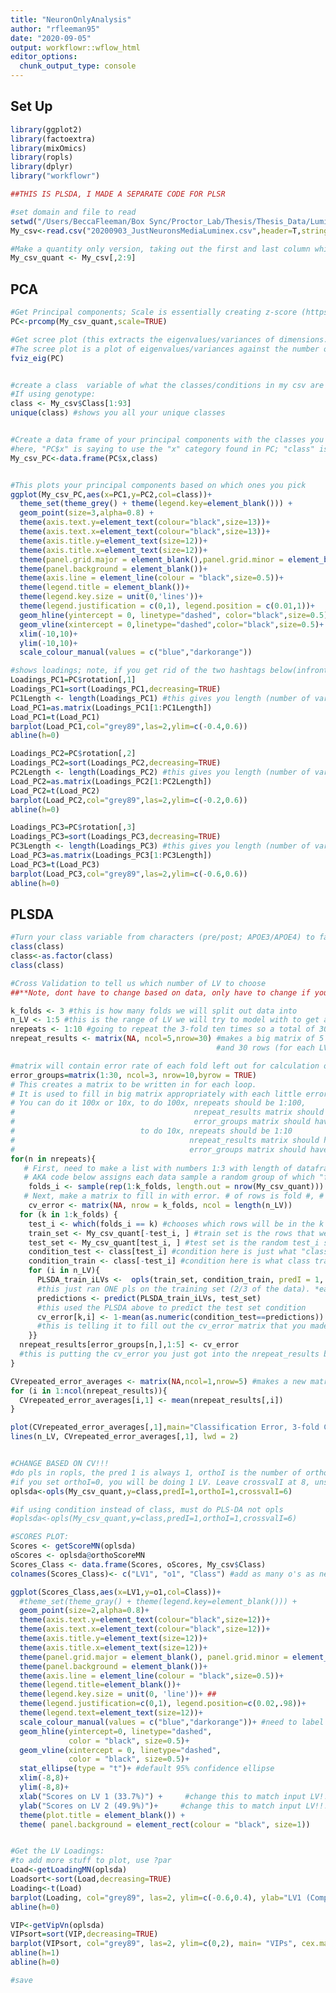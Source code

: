 ```yaml
---
title: "NeuronOnlyAnalysis"
author: "rfleeman95"
date: "2020-09-05"
output: workflowr::wflow_html
editor_options:
  chunk_output_type: console
---
```


## Set Up

```r
library(ggplot2)
library(factoextra)
library(mixOmics)
library(ropls)
library(dplyr)
library("workflowr")

##THIS IS PLSDA, I MADE A SEPARATE CODE FOR PLSR

#set domain and file to read
setwd("/Users/BeccaFleeman/Box Sync/Proctor_Lab/Thesis/Thesis_Data/Luminex/20200903_RMF_ApoeAstroAndNeuroMedia")
My_csv<-read.csv("20200903_JustNeuronsMediaLuminex.csv",header=T,stringsAsFactors = F)

#Make a quantity only version, taking out the first and last column which are characters (patient and class)
My_csv_quant <- My_csv[,2:9]
```

## PCA

```r
#Get Principal components; Scale is essentially creating z-score (https://www.r-bloggers.com/r-tutorial-series-centering-variables-and-generating-z-scores-with-the-scale-function/)
PC<-prcomp(My_csv_quant,scale=TRUE)

#Get scree plot (this extracts the eigenvalues/variances of dimensions. Eigenvalues correspond to the amount of the variation explained by each PC.)
#The scree plot is a plot of eigenvalues/variances against the number of dimensions
fviz_eig(PC)


#create a class  variable of what the classes/conditions in my csv are
#If using genotype:
class <- My_csv$Class[1:93]
unique(class) #shows you all your unique classes


#Create a data frame of your principal components with the classes you set
#here, "PC$x" is saying to use the "x" category found in PC; "class" is saying to correspond the class we set in the beginning with the PCs
My_csv_PC<-data.frame(PC$x,class)


#This plots your principal components based on which ones you pick
ggplot(My_csv_PC,aes(x=PC1,y=PC2,col=class))+
  theme_set(theme_grey() + theme(legend.key=element_blank())) +
  geom_point(size=3,alpha=0.8) +
  theme(axis.text.y=element_text(colour="black",size=13))+
  theme(axis.text.x=element_text(colour="black",size=13))+
  theme(axis.title.y=element_text(size=12))+
  theme(axis.title.x=element_text(size=12))+
  theme(panel.grid.major = element_blank(),panel.grid.minor = element_blank())+
  theme(panel.background = element_blank())+
  theme(axis.line = element_line(colour = "black",size=0.5))+    
  theme(legend.title = element_blank())+
  theme(legend.key.size = unit(0,'lines'))+
  theme(legend.justification = c(0,1), legend.position = c(0.01,1))+
  geom_hline(yintercept = 0, linetype="dashed", color="black",size=0.5)+
  geom_vline(xintercept = 0,linetype="dashed",color="black",size=0.5)+
  xlim(-10,10)+
  ylim(-10,10)+
  scale_colour_manual(values = c("blue","darkorange"))

#shows loadings; note, if you get rid of the two hashtags below(infront of loading...TRUE and length...PC1), it will sort by #
Loadings_PC1=PC$rotation[,1]
Loadings_PC1=sort(Loadings_PC1,decreasing=TRUE)
PC1Length <- length(Loadings_PC1) #this gives you length (number of variables)
Load_PC1=as.matrix(Loadings_PC1[1:PC1Length])
Load_PC1=t(Load_PC1)
barplot(Load_PC1,col="grey89",las=2,ylim=c(-0.4,0.6))
abline(h=0)

Loadings_PC2=PC$rotation[,2]
Loadings_PC2=sort(Loadings_PC2,decreasing=TRUE)
PC2Length <- length(Loadings_PC2) #this gives you length (number of variables)
Load_PC2=as.matrix(Loadings_PC2[1:PC2Length])
Load_PC2=t(Load_PC2)
barplot(Load_PC2,col="grey89",las=2,ylim=c(-0.2,0.6))
abline(h=0)

Loadings_PC3=PC$rotation[,3]
Loadings_PC3=sort(Loadings_PC3,decreasing=TRUE)
PC3Length <- length(Loadings_PC3) #this gives you length (number of variables)
Load_PC3=as.matrix(Loadings_PC3[1:PC3Length])
Load_PC3=t(Load_PC3)
barplot(Load_PC3,col="grey89",las=2,ylim=c(-0.6,0.6))
abline(h=0)
```

## PLSDA

```r
#Turn your class variable from characters (pre/post; APOE3/APOE4) to factors (1/2)
class(class)
class<-as.factor(class)
class(class)

#Cross Validation to tell us which number of LV to choose
##**Note, dont have to change based on data, only have to change if you want diff cv parameters

k_folds <- 3 #this is how many folds we will split out data into
n_LV <- 1:5 #this is the range of LV we will try to model with to get an error for
nrepeats <- 1:10 #going to repeat the 3-fold ten times so a total of 30 test sets are taken
nrepeat_results <- matrix(NA, ncol=5,nrow=30) #makes a big matrix of 5 column (one for each # of LV model),
                                              #and 30 rows (for each LV model). 30 = (10 nrepeats) * (3 k_folds)

#matrix will contain error rate of each fold left out for calculation of a Standard Error
error_groups=matrix(1:30, ncol=3, nrow=10,byrow = TRUE) 
# This creates a matrix to be written in for each loop. 
# It is used to fill in big matrix appropriately with each little error matrices of the inner loop
# You can do it 100x or 10x, to do 100x, nrepeats should be 1:100, 
#                                        nrepeat_results matrix should have 5col and 300 row
#                                        error_groups matrix should have 1:300 (3 columns and 100 rows)
#                            to do 10x, nrepeats should be 1:10
#                                       nrepeat_results matrix should have 5col and 30 row
#                                       error_groups matrix should have 1:30 (3 columns and 10 rows)
for(n in nrepeats){
   # First, need to make a list with numbers 1:3 with length of dataframe. 
   # AKA code below assigns each data sample a random group of which "fold" to be in
    folds_i <- sample(rep(1:k_folds, length.out = nrow(My_csv_quant)))
   # Next, make a matrix to fill in with error. # of rows is fold #, # of columns are range of LVs tested
    cv_error <- matrix(NA, nrow = k_folds, ncol = length(n_LV))
  for (k in 1:k_folds) {
    test_i <- which(folds_i == k) #chooses which rows will be in the k fold are we doing (will be an int list of 1/3 of the data)
    train_set <- My_csv_quant[-test_i, ] #train set is the rows that were not used for test_i (will be an int list of other 2/3 of the data)
    test_set <- My_csv_quant[test_i, ] #test set is the random test_i samples chosen but linked with My_csv_quant
    condition_test <- class[test_i] #condition here is just what "class" test data was in
    condition_train <- class[-test_i] #condition here is what class training data was in
    for (i in n_LV){
      PLSDA_train_iLVs <-  opls(train_set, condition_train, predI = 1, orthoI = (i-1), fig.pdfC=NULL, info.txtC=NULL, scaleC='standard', crossvalI=8)
      #this just ran ONE pls on the training set (2/3 of the data). *each iteration will use a diff number of LV (i-1)
      predictions <- predict(PLSDA_train_iLVs, test_set)
      #this used the PLSDA above to predict the test set condition
      cv_error[k,i] <- 1-mean(as.numeric(condition_test==predictions))
      #this is telling it to fill out the cv_error matrix that you made with whether it got it right or wrong
    }}
  nrepeat_results[error_groups[n,],1:5] <- cv_error
  #this is putting the cv_error you just got into the nrepeat_results big matrix you made
}

CVrepeated_error_averages <- matrix(NA,ncol=1,nrow=5) #makes a new matrix to average the results of the error for each LV
for (i in 1:ncol(nrepeat_results)){
  CVrepeated_error_averages[i,1] <- mean(nrepeat_results[,i])
}

plot(CVrepeated_error_averages[,1],main="Classification Error, 3-fold CV repeated 10 times", xlab="Latent Variable #", ylab="Classification error rate",ylim=c(0,1)) 
lines(n_LV, CVrepeated_error_averages[,1], lwd = 2)


#CHANGE BASED ON CV!!!
#do pls in ropls, the pred 1 is always 1, orthoI is the number of orthogonalized LV that you want.
#if you set orthoI=0, you will be doing 1 LV. Leave crossvalI at 8, unsure why though
oplsda<-opls(My_csv_quant,y=class,predI=1,orthoI=1,crossvalI=6)

#if using condition instead of class, must do PLS-DA not opls
#oplsda<-opls(My_csv_quant,y=class,predI=1,orthoI=1,crossvalI=6)

#SCORES PLOT:
Scores <- getScoreMN(oplsda)
oScores <- oplsda@orthoScoreMN
Scores_Class <- data.frame(Scores, oScores, My_csv$Class)
colnames(Scores_Class)<- c("LV1", "o1", "Class") #add as many o's as needed here

ggplot(Scores_Class,aes(x=LV1,y=o1,col=Class))+
  #theme_set(theme_gray() + theme(legend.key=element_blank())) +
  geom_point(size=2,alpha=0.8)+ 
  theme(axis.text.y=element_text(colour="black",size=12))+
  theme(axis.text.x=element_text(colour="black",size=12))+
  theme(axis.title.y=element_text(size=12))+
  theme(axis.title.x=element_text(size=12))+
  theme(panel.grid.major = element_blank(), panel.grid.minor = element_blank())+
  theme(panel.background = element_blank())+
  theme(axis.line = element_line(colour = "black",size=0.5))+
  theme(legend.title=element_blank())+
  theme(legend.key.size = unit(0, 'line'))+ ##
  theme(legend.justification=c(0,1), legend.position=c(0.02,.98))+
  theme(legend.text=element_text(size=12))+
  scale_colour_manual(values = c("blue","darkorange"))+ #need to label accordingly
  geom_hline(yintercept=0, linetype="dashed", 
             color = "black", size=0.5)+
  geom_vline(xintercept = 0, linetype="dashed", 
             color = "black", size=0.5)+
  stat_ellipse(type = "t")+ #default 95% confidence ellipse
  xlim(-8,8)+
  ylim(-8,8)+
  xlab("Scores on LV 1 (33.7%)") +     #change this to match input LV!!!
  ylab("Scores on LV 2 (49.9%)")+     #change this to match input LV!!!
  theme(plot.title = element_blank()) +
  theme( panel.background = element_rect(colour = "black", size=1))


#Get the LV Loadings:
#to add more stuff to plot, use ?par
Load<-getLoadingMN(oplsda)
Loadsort<-sort(Load,decreasing=TRUE)
Loading<-t(Load)
barplot(Loading, col="grey89", las=2, ylim=c(-0.6,0.4), ylab="LV1 (Component) 33.7%", font.lab=2)
abline(h=0)

VIP<-getVipVn(oplsda)
VIPsort=sort(VIP,decreasing=TRUE)
barplot(VIPsort, col="grey89", las=2, ylim=c(0,2), main= "VIPs", cex.main=1.5, ylab="LV1 (Component) 33.7%", font.lab=2)
abline(h=1)
abline(h=0)

```


```r
#save
```

